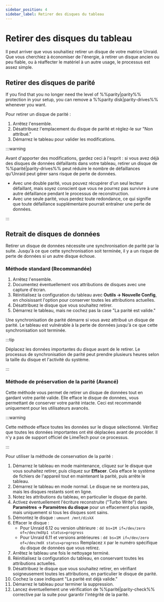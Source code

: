 ```yaml
---
sidebar_position: 4
sidebar_label: Retirer des disques du tableau
---
```


# Retirer des disques du tableau

Il peut arriver que vous souhaitiez retirer un disque de votre matrice Unraid. Que vous cherchiez à économiser de l'énergie, à retirer un disque ancien ou peu fiable, ou à réaffecter le matériel à un autre usage, le processus est assez simple.

## Retirer des disques de parité

If you find that you no longer need the level of %%parity|parity%% protection in your setup, you can remove a %%parity disk|parity-drives%% whenever you want.

Pour retirer un disque de parité :

1. Arrêtez l'ensemble.
2. Désattribuez l'emplacement du disque de parité et réglez-le sur "Non attribué."
3. Démarrez le tableau pour valider les modifications.

:::warning

Avant d'apporter des modifications, gardez ceci à l'esprit : si vous avez déjà des disques de données défaillants dans votre tableau, retirer un disque de %%parité|parity-drives%% peut réduire le nombre de défaillances qu'Unraid peut gérer sans risque de perte de données.

- Avec une double parité, vous pouvez récupérer d'un seul lecteur défaillant, mais soyez conscient que vous ne pourrez pas survivre à une autre défaillance pendant le processus de reconstruction.
- Avec une seule parité, vous perdez toute redondance, ce qui signifie que toute défaillance supplémentaire pourrait entraîner une perte de données.

:::

## Retrait de disques de données

Retirer un disque de données nécessite une synchronisation de parité par la suite. Jusqu'à ce que cette synchronisation soit terminée, il y a un risque de perte de données si un autre disque échoue.

### Méthode standard (Recommandée)

1. Arrêtez l'ensemble.
2. Documentez éventuellement vos attributions de disques avec une capture d'écran.
3. Réinitialisez la configuration du tableau avec **Outils → Nouvelle Config**, en choisissant l'option pour conserver toutes les attributions actuelles.
4. Désattribuez le disque que vous souhaitez retirer.
5. Démarrez le tableau, mais ne cochez pas la case "La parité est valide."

Une synchronisation de parité démarre si vous avez attribué un disque de parité. Le tableau est vulnérable à la perte de données jusqu'à ce que cette synchronisation soit terminée.

:::tip

Déplacez les données importantes du disque avant de le retirer. Le processus de synchronisation de parité peut prendre plusieurs heures selon la taille du disque et l'activité du système.

:::

### Méthode de préservation de la parité (Avancé)

Cette méthode vous permet de retirer un disque de données tout en gardant votre parité valide. Elle efface le disque de données, vous permettant de conserver votre parité intacte. Ceci est recommandé uniquement pour les utilisateurs avancés.

:::warning

Cette méthode efface toutes les données sur le disque sélectionné. Vérifiez que toutes les données importantes ont été déplacées avant de procéder. Il n'y a pas de support officiel de LimeTech pour ce processus.

:::

Pour utiliser la méthode de conservation de la parité :

1. Démarrez le tableau en mode maintenance, cliquez sur le disque que vous souhaitez retirer, puis cliquez sur **Effacer**. Cela efface le système de fichiers de l'appareil tout en maintenant la parité, puis arrête le tableau.
2. Démarrez le tableau en mode normal. Le disque ne se montera pas, mais les disques restants sont en ligne.
3. Notez les attributions du tableau, en particulier le disque de parité.
4. Activez éventuellement l'écriture reconstruite ("Turbo Write") dans **Paramètres → Paramètres du disque** pour un effacement plus rapide, mais uniquement si tous les disques sont sains.
5. Démontez le disque : `umount /mnt/diskX`
6. Effacer le disque :
   - Pour Unraid 6.12 ou version ultérieure : `dd bs=1M if=/dev/zero of=/dev/mdXp1 status=progress`
   - Pour Unraid 6.11 et versions antérieures : `dd bs=1M if=/dev/zero of=/dev/mdX status=progress`
   Remplacez `X` par le numéro spécifique du disque de données que vous retirez.
7. Arrêtez le tableau une fois le nettoyage terminé.
8. Réinitialisez la configuration du tableau, en conservant toutes les attributions actuelles.
9. Désattribuez le disque que vous souhaitez retirer, en vérifiant soigneusement toutes les attributions, en particulier le disque de parité.
10. Cochez la case indiquant "La parité est déjà valide."
11. Démarrez le tableau pour terminer la suppression.
12. Lancez éventuellement une vérification de %%parité|parity-check%% corrective par la suite pour garantir l'intégrité de la parité.
